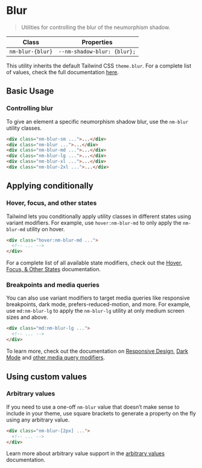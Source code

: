 
<Meta title="API/Blur" />

# **Blur**

> Utilities for controlling the blur of the neumorphism shadow.

| Class            | Properties                  |
| ---------------- | --------------------------- |
| `nm-blur-{blur}` | `--nm-shadow-blur: {blur};` |

This utility inherits the default Tailwind CSS `theme.blur`. For a complete list of values, check the full documentation [here](https://tailwindcss.com/docs/blur).

## Basic Usage

### Controlling blur

To give an element a specific neumorphism shadow blur, use the `nm-blur` utility classes.

```html
<div class="nm-blur-sm ...">...</div>
<div class="nm-blur ...">...</div>
<div class="nm-blur-md ...">...</div>
<div class="nm-blur-lg ...">...</div>
<div class="nm-blur-xl ...">...</div>
<div class="nm-blur-2xl ...">...</div>
```

## Applying conditionally

### Hover, focus, and other states

Tailwind lets you conditionally apply utility classes in different states using variant modifiers. For example, use `hover:nm-blur-md` to only apply the `nm-blur-md` utility on hover.

```html
<div class="hover:nm-blur-md ...">
  <!-- ... -->
</div>
```

For a complete list of all available state modifiers, check out the [Hover, Focus, & Other States](https://tailwindcss.com/docs/hover-focus-and-other-states) documentation.

### Breakpoints and media queries

You can also use variant modifiers to target media queries like responsive breakpoints, dark mode, prefers-reduced-motion, and more. For example, use `md:nm-blur-lg` to apply the `nm-blur-lg` utility at only medium screen sizes and above.

```html
<div class="md:nm-blur-lg ...">
  <!-- ... -->
</div>
```

To learn more, check out the documentation on [Responsive Design](https://tailwindcss.com/docs/responsive-design), [Dark Mode](https://tailwindcss.com/docs/dark-mode) and [other media query modifiers](https://tailwindcss.com/docs/hover-focus-and-other-states#media-queries).

## Using custom values

### Arbitrary values

If you need to use a one-off `nm-blur` value that doesn’t make sense to include in your theme, use square brackets to generate a property on the fly using any arbitrary value.

```html
<div class="nm-blur-[2px] ...">
  <!-- ... -->
</div>
```

Learn more about arbitrary value support in the [arbitrary values](https://tailwindcss.com/docs/adding-custom-styles#using-arbitrary-values) documentation.
